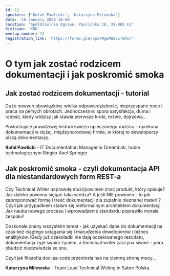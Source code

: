 ```yaml
---
id: 12
speakers: ['Rafał Pawlicki', 'Katarzyna Milewska']
date: '16 January 2020 18:00'
location: 'Spółdzielnia Ogniwo, Paulińska 28, 31-065 LU'
division: 'KRK'
meetup_number: 12
registration_link: 'https://forms.gle/xpx7MgEMW8SLT8Xs7'
---
```


# O tym jak zostać rodzicem dokumentacji i jak poskromić smoka

## Jak zostać rodzicem dokumentacji - tutorial

Dużo nowych obowiązków, wielka odpowiedzialność, nieprzespane noce i praca na
pełnych obrotach. Jednocześnie: spora satysfakcja, duma i radość, kiedy widzisz
jak stawia pierwsze kroki, rośnie, dojrzewa…

Posłuchajcie prawdziwej historii świeżo upieczonego rodzica - opiekuna
dokumentacji w dużej, międzynarodowej firmie, w której to deweloperzy piszą
dokumentację.

**Rafał Pawlicki** - IT Documentation Manager w DreamLab, hubie technologicznym
Ringier Axel Springer

## Jak poskromić smoka - czyli dokumentacja API dla niestandardowych form REST-a

Czy Technical Writer naprawdę musi/powinien znać produkt, który opisuje? Jak
daleko powinna sięgać taka wiedza? A jeśli NIE powinien - to jak zaproponować
formę i treść dokumentacji dla zupełnie nieznanej materii? Czyli jak przypadkiem
stałam się nieformalnym architektem dokumentacji. Jak nauka nowego procesu i
wprowadzenie standardu poprawiło morale zespołu?

Doskonale znany wszystkim temat - jak uzyskać dane do dokumentacji na czas bez
ciągłego ociągania się i marudzenia deweloperów i biznes analityków. Kiedy już
czekoladki nie dają oczekiwanego rezultatu, dokumentacja żyje swoim życiem, a
technical writer zaczyna siwieć - pora obudzić niedźwiedzia ze snu.

Czyli jak filozofia doc-as-code przeniosła nas na ciemną stronę mocy…

**Katarzyna Milewska** - Team Lead Technical Writing in Sabre Polska
